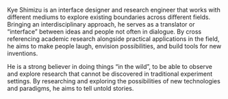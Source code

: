---
---

Kye Shimizu is an interface designer and research engineer that works with different mediums to explore existing boundaries across different fields. Bringing an interdisciplinary approach, he serves as a translator or “interface” between ideas and people not often in dialogue. By cross referencing academic research alongside practical applications in the field, he aims to make people laugh, envision possibilities, and build tools for new inventions.

He is a strong believer in doing things “in the wild”, to be able to observe and explore research that cannot be discovered in traditional experiment settings.
By researching and exploring the possibilities of new technologies and paradigms, he aims to tell untold stories.
